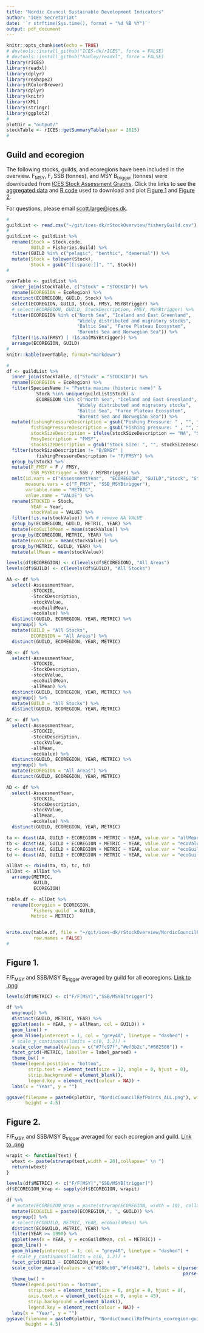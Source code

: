 ```yaml
---
title: "Nordic Council Sustainable Development Indicators"
author: "ICES Secretariat"
date: '`r strftime(Sys.time(), format = "%d %B %Y")`'
output: pdf_document
---
```


```r
knitr::opts_chunk$set(echo = TRUE)
# devtools::install_github("ICES-dk/rICES", force = FALSE)
# devtools::install_github("hadley/readxl", force = FALSE)
library(rICES)
library(readxl)
library(dplyr)
library(reshape2)
library(RColorBrewer)
library(dplyr)
library(knitr)
library(XML)
library(stringr)
library(ggplot2)
# 
plotDir = "output/"
stockTable <- rICES::getSummaryTable(year = 2015)
# 
```

## Guild and ecoregion

The following stocks, guilds, and ecoregions have been included in the overview. F~MSY~, F, SSB (tonnes), and MSY B~trigger~ (tonnes) were downloaded from [ICES Stock Assessment Graphs](http://ices.dk/marine-data/tools/Pages/stock-assessment-graphs.aspx). Click the links to see the [aggregated data](https://github.com/ICES-dk/rStockOverview/blob/master/NordicCouncilRefPoints.csv) and [R code](https://github.com/ICES-dk/rStockOverview/blob/master/nordicIndicators.rmd) used to download and plot  [Figure 1](https://github.com/ICES-dk/rStockOverview/blob/master/output/NordicCouncilRefPoints_ALL.png) and [Figure 2](https://github.com/ICES-dk/rStockOverview/blob/master/output/NordicCouncilRefPoints_ecoregion-guild.png).

For questions, please email <A HREF="mailto:scott.large@ices.dk?subject=Nordic Council plots">scott.large@ices.dk</A>.

```r
#
guildList <- read.csv("~/git/ices-dk/rStockOverview/fisheryGuild.csv")
# 
guildList <- guildList %>%
  rename(Stock = Stock.code,
         GUILD = Fisheries.Guild) %>%
  filter(GUILD %in% c("pelagic", "benthic", "demersal")) %>%
  mutate(Stock = tolower(Stock),
         Stock = gsub("[[:space:]]", "", Stock))
# 

overTable <- guildList %>%
  inner_join(stockTable, c("Stock" = "STOCKID")) %>%
  rename(ECOREGION = EcoRegion) %>%
  distinct(ECOREGION, GUILD, Stock) %>%
  select(ECOREGION, GUILD, Stock, FMSY, MSYBtrigger) %>%
  # select(ECOREGION, GUILD, StockDescription, FMSY, MSYBtrigger) %>%
  filter(ECOREGION %in% c("North Sea", "Iceland and East Greenland",
                          "Widely distributed and migratory stocks",
                          "Baltic Sea", "Faroe Plateau Ecosystem",
                          "Barents Sea and Norwegian Sea")) %>%
  filter(!is.na(FMSY) | !is.na(MSYBtrigger)) %>%
  arrange(ECOREGION, GUILD)
# 
knitr::kable(overTable, format="markdown")
```


```r
# 
df <- guildList %>%
  inner_join(stockTable, c("Stock" = "STOCKID")) %>%
  rename(ECOREGION = EcoRegion) %>%
  filter(SpeciesName != "Psetta maxima (historic name)" &
           Stock %in% unique(guildList$Stock) &
           ECOREGION %in% c("North Sea", "Iceland and East Greenland",
                          "Widely distributed and migratory stocks",
                          "Baltic Sea", "Faroe Plateau Ecosystem",
                          "Barents Sea and Norwegian Sea")) %>% 
  mutate(fishingPressureDescription = gsub("Fishing Pressure: " , "", fishingPressureDescription), 
         fishingPressureDescription = gsub("Fishing pressure: " , "", fishingPressureDescription),
         stockSizeDescription = ifelse(stockSizeDescription == "NA", "Stock Size: Relative", stockSizeDescription),
         FmsyDescription = "FMSY",
         stockSizeDescription = gsub("Stock Size: ", "", stockSizeDescription)) %>%
  filter(stockSizeDescription != "B/BMSY" |
           fishingPressureDescription != "F/FMSY") %>%
  group_by(Stock) %>%
  mutate(F_FMSY = F / FMSY,
         SSB_MSYBtrigger = SSB / MSYBtrigger) %>% 
  melt(id.vars = c("AssessmentYear",  "ECOREGION", "GUILD","Stock", "StockDescription", "Year"),
       measure.vars = c("F_FMSY", "SSB_MSYBtrigger"),
       variable.name = "METRIC",
       value.name = "VALUE") %>%
  rename(STOCKID = Stock,
         YEAR = Year,
         stockValue = VALUE) %>%
  filter(!is.na(stockValue)) %>% # remove NA VALUE
  group_by(ECOREGION, GUILD, METRIC, YEAR) %>%
  mutate(ecoGuildMean = mean(stockValue)) %>%
  group_by(ECOREGION, METRIC, YEAR) %>%
  mutate(ecoValue = mean(stockValue)) %>%
  group_by(METRIC, GUILD, YEAR) %>%
  mutate(allMean = mean(stockValue))

levels(df$ECOREGION) <- c(levels(df$ECOREGION), "All Areas")
levels(df$GUILD) <- c(levels(df$GUILD), "All Stocks")

AA <- df %>%
  select(-AssessmentYear,
         -STOCKID,
         -StockDescription,
         -stockValue,
         -ecoGuildMean,
         -ecoValue) %>%
  distinct(GUILD, ECOREGION, YEAR, METRIC) %>%
  ungroup() %>%
  mutate(GUILD = "All Stocks",
         ECOREGION = "All Areas") %>%
  distinct(GUILD, ECOREGION, YEAR, METRIC)

AB <- df %>%
  select(-AssessmentYear,
         -STOCKID,
         -StockDescription,
         -stockValue,
         -ecoGuildMean,
         -allMean) %>%
  distinct(GUILD, ECOREGION, YEAR, METRIC) %>%
  ungroup() %>%
  mutate(GUILD = "All Stocks") %>%
  distinct(GUILD, ECOREGION, YEAR, METRIC)

AC <- df %>%
  select(-AssessmentYear,
         -STOCKID,
         -StockDescription,
         -stockValue,
         -allMean,
         -ecoValue) %>%
  distinct(GUILD, ECOREGION, YEAR, METRIC) %>%
  ungroup() %>%
  mutate(ECOREGION = "All Areas") %>%
  distinct(GUILD, ECOREGION, YEAR, METRIC)

AD <- df %>%
  select(-AssessmentYear,
         -STOCKID,
         -StockDescription,
         -stockValue,
         -allMean,
         -ecoValue) %>%
  distinct(GUILD, ECOREGION, YEAR, METRIC)

ta <- dcast(AA, GUILD + ECOREGION + METRIC ~ YEAR, value.var = "allMean")
tb <- dcast(AB, GUILD + ECOREGION + METRIC ~ YEAR, value.var = "ecoValue")
tc <- dcast(AC, GUILD + ECOREGION + METRIC ~ YEAR, value.var = "ecoGuildMean")
td <- dcast(AD, GUILD + ECOREGION + METRIC ~ YEAR, value.var = "ecoGuildMean")

allDat <- rbind(ta, tb, tc, td)
allDat <- allDat %>%
  arrange(METRIC,
          GUILD,
          ECOREGION)

table.df <- allDat %>%
  rename(Ecoregion = ECOREGION,
         `Fishery guild` = GUILD,
         Metric = METRIC)


write.csv(table.df, file = "~/git/ices-dk/rStockOverview/NordicCouncilRefPoints.csv",
          row.names = FALSE)
# 
```

## Figure 1. ## 

F/F~MSY~ and SSB/MSY B~trigger~ averaged by guild for all ecoregions. [Link to .png](https://github.com/ICES-dk/rStockOverview/blob/master/output/NordicCouncilRefPoints_ALL.png)

```r

levels(df$METRIC) <- c("F/F[MSY]","SSB/MSYB[trigger]")

df %>%
  ungroup() %>%
  distinct(GUILD, METRIC, YEAR) %>%
  ggplot(aes(x = YEAR, y = allMean, col = GUILD)) +
  geom_line() +
  geom_hline(yintercept = 1, col = "grey40", linetype = "dashed") +
  # scale_y_continuous(limits = c(0, 3.2)) +
  scale_color_manual(values = c("#7fc97f","#ef3b2c","#662506")) +
  facet_grid(~METRIC, labeller = label_parsed) +
  theme_bw() +
  theme(legend.position = "bottom",
        strip.text = element_text(size = 12, angle = 0, hjust = 0),
        strip.background = element_blank(),
        legend.key = element_rect(colour = NA)) +
  labs(x = "Year", y = "")

ggsave(filename = paste0(plotDir, "NordicCouncilRefPoints_ALL.png"), width = 6.5,
       height = 4.5)
```
\pagebreak

## Figure 2. ##  

F/F~MSY~ and SSB/MSY B~trigger~ averaged for each ecoregion and guild. [Link to .png](https://github.com/ICES-dk/rStockOverview/blob/master/output/NordicCouncilRefPoints_ecoregion-guild.png)

```r

wrapit <- function(text) {
  wtext <- paste(strwrap(text,width = 20),collapse=" \n ")
  return(wtext)
}

levels(df$METRIC) <- c("F/F[MSY]","SSB/MSYB[trigger]")
df$ECOREGION_Wrap <- sapply(df$ECOREGION, wrapit)

df %>%
  # mutate(ECOREGION_Wrap = paste(strwrap(ECOREGION, width = 10), collapse = " \n")) %>%
  mutate(ECOGUILD = paste0(ECOREGION,", ", GUILD)) %>%
  ungroup() %>%
  # select(ECOGUILD, METRIC, YEAR, ecoGuildMean) %>%
  distinct(ECOGUILD, METRIC, YEAR) %>%
  filter(YEAR >= 1990) %>%
  ggplot(aes(x = YEAR, y = ecoGuildMean, col = METRIC)) +
  geom_line() +
  geom_hline(yintercept = 1, col = "grey40", linetype = "dashed") +
  # scale_y_continuous(limits = c(0, 3.2)) +
  facet_grid(GUILD ~ ECOREGION_Wrap) +
  scale_color_manual(values = c("#386cb0","#fdb462"), labels = c(parse(text = "F/F[MSY]"),
                                                                 parse(text = "SSB/MSYB[trigger]"))) +
  theme_bw() +
  theme(legend.position = "bottom",
        strip.text = element_text(size = 6, angle = 0, hjust = 0),
        axis.text.x = element_text(size = 6, angle = 45),
        strip.background = element_blank(),
        legend.key = element_rect(colour = NA)) +
  labs(x = "Year", y = "")
ggsave(filename = paste0(plotDir, "NordicCouncilRefPoints_ecoregion-guild.png"), width = 6.5,
       height = 4.5)

```
